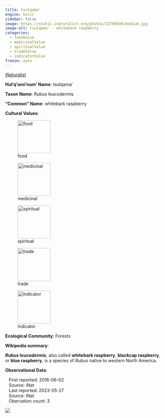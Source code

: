 ```yaml
---
title: tsulqama'
engine: knitr
sidebar: false
image: https://static.inaturalist.org/photos/22798930/medium.jpg
image-alt: tsulqama' - whitebark raspberry
categories:
  - foodValue
  - medicinalValue
  - spiritualValue
  - tradeValue
  - indicatorValue
freeze: auto
---
```


<div role="img" class="imerss-photo" style="background-image: url(https://static.inaturalist.org/photos/22798930/medium.jpg)" 
 alt="tsulqama' - whitebark raspberry">
 <a href="https://www.inaturalist.org/taxa/63960" target="_blank" class="taxonDisplay-iNat-extern">iNaturalist<span class="external-link"></span></a>
</div>

**Hul'q'umi'num' Name**: tsulqama'



**Taxon Name**: Rubus leucodermis

**"Common" Name**: whitebark raspberry

**Cultural Values**:

:::{layout-nrow=1}
![food](/files/food.svg){width=106px}

![medicinal](/files/medicinal.svg){width=106px}

![spiritual](/files/spiritual.svg){width=106px}

![trade](/files/trade.svg){width=106px}

![indicator](/files/indicator.svg){width=106px}
:::

**Ecological Community**: Forests

**Wikipedia summary**:
<p class="mw-empty-elt">
</p>

<p><i><b>Rubus leucodermis</b></i>, also called <b>whitebark raspberry</b>, <b>blackcap raspberry</b>, or <b>blue raspberry</b>, is a species of <i>Rubus</i> native to western North America.

**Observational Data**:

|    First reported: 2016-06-02

|    Source: iNat

|    Last reported: 2023-05-27

|    Source: iNat

|    Obervation count: 3

![](community_dist.png)
